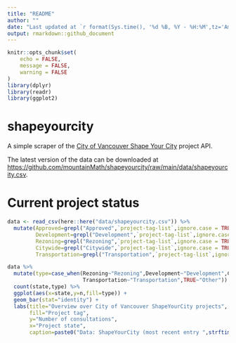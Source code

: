 ```yaml
---
title: "README"
author: ""
date: "Last updated at `r format(Sys.time(), '%d %B, %Y - %H:%M',tz='America/Vancouver')`"
output: rmarkdown::github_document
---
```


```r
knitr::opts_chunk$set(
	echo = FALSE,
	message = FALSE,
	warning = FALSE
)
library(dplyr)
library(readr)
library(ggplot2)
```

# shapeyourcity

A simple scraper of the [City of Vancouver Shape Your City](https://shapeyourcity.ca) project API.

The latest version of the data can be downloaded at [https://github.com/mountainMath/shapeyourcity/raw/main/data/shapeyourcity.csv](https://github.com/mountainMath/shapeyourcity/raw/main/data/shapeyourcity.csv).

# Current project status
```r
data <- read_csv(here::here("data/shapeyourcity.csv")) %>%
  mutate(Approved=grepl("Approved",`project-tag-list`,ignore.case = TRUE),
         Development=grepl("Development",`project-tag-list`,ignore.case = TRUE),
         Rezoning=grepl("Rezoning",`project-tag-list`,ignore.case = TRUE),
         Citywide=grepl("Citywide",`project-tag-list`,ignore.case = TRUE),
         Transportation=grepl("Transportation",`project-tag-list`,ignore.case = TRUE)) 

data %>%
  mutate(type=case_when(Rezoning~"Rezoning",Development~"Development",Citywide~"Citywide",
                        Transportation~"Transportation",TRUE~"Other")) %>%
  count(state,type) %>%
  ggplot(aes(x=state,y=n,fill=type)) +
  geom_bar(stat="identity") +
  labs(title="Overview over City of Vancouver ShapeYourCity projects",
       fill="Project tag",
       y="Number of consultations",
       x="Project state",
       caption=paste0("Data: ShapeYourCity (most recent entry ",strftime(max(data$`published-at`),"%Y-%m-%d"),")"))
```

